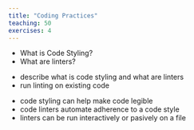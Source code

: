```yaml
---
title: "Coding Practices"
teaching: 50
exercises: 4
---
```


:::::::::::::::::::::::::::::::::::::: questions 

- What is Code Styling?
- What are linters?

::::::::::::::::::::::::::::::::::::::::::::::::

::::::::::::::::::::::::::::::::::::: objectives

- describe what is code styling and what are linters
- run linting on existing code

::::::::::::::::::::::::::::::::::::::::::::::::



::::::::::::::::::::::::::::::::::::: keypoints 

- code styling can help make code legible
- code linters automate adherence to a code style
- linters can be run interactively or pasively on a file

::::::::::::::::::::::::::::::::::::::::::::::::

[r-markdown]: https://rmarkdown.rstudio.com/
